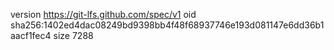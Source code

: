 version https://git-lfs.github.com/spec/v1
oid sha256:1402ed4dac08249bd9398bb4f48f68937746e193d081147e6dd36b1aacf1fec4
size 7288
